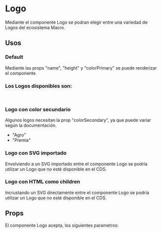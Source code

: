 
<Meta of={LogoStories} />

# Logo

Mediante el componente Logo se podran elegir entre una variedad de Logos del ecosistema Macro. 
<br />

<Primary />

## Usos

### Default
Mediante las props "name", "height" y "colorPrimary" se puede renderizar el componente. 

<Story of={LogoStories.DocLogoDefault} />
<Source of={LogoStories.DocLogoDefault} />

### Los Logos disponibles son:
<br />
<IconGallery>
  <IconItem name="MacroHorizontal">
    <Logo name="MacroHorizontal" colorPrimary={color.navy.main} height={56} />
  </IconItem>
  <IconItem name="MacroTagLine">
    <Logo name="MacroTagLine" colorPrimary={color.navy.main} height={56} />
  </IconItem>
  <IconItem name="MacroVertical">
    <Logo name="MacroVertical" colorPrimary={color.navy.main} height={56} />
  </IconItem>
  <IconItem name="Iso">
    <Logo name="Iso" colorPrimary={color.navy.main} height={56} />
  </IconItem>
  <IconItem name="Wink">
    <Logo name="Wink" colorPrimary={color.navy.main} height={56} />
  </IconItem>
  <IconItem name="ClickDePago">
    <Logo name="ClickDePago" colorPrimary={color.navy.main} height={56} />
  </IconItem>
  <IconItem name="Securities">
    <Logo name="Securities" colorPrimary={color.neutral[900]} height={56} />
  </IconItem>
  <IconItem name="Fondos">
    <Logo name="Fondos" colorPrimary={color.navy.main} height={56} />
  </IconItem>
  <IconItem name="Fiducia">
    <Logo name="Fiducia" colorPrimary={color.navy.main} height={56} />
  </IconItem>
  <IconItem name="Premia">
    <Logo name="Premia" colorPrimary={color.gold.main} colorSecondary={color.black.main} height={56} />
  </IconItem>
  <IconItem name="BankLimitedVertical">
    <Logo name="BankLimitedVertical" colorPrimary={color.navy.main} height={56} />
  </IconItem>
  <IconItem name="BankLimited">
    <Logo name="BankLimited" colorPrimary={color.navy.main} height={56} />
  </IconItem>
  <IconItem name="Selecta">
    <Logo name="Selecta" colorPrimary={color.black.main} height={56} />
  </IconItem>
  <IconItem name="SelectaPrivado">
    <Logo name="SelectaPrivado" colorPrimary={color.black.main} height={56} />
  </IconItem>
  <IconItem name="Agro">
    <Logo name="Agro" colorPrimary={color.navy.main} colorSecondary={color.green.main} height={56} />
  </IconItem>
</IconGallery>

### Logo con color secundario
Algunos logos necesitan la prop "colorSecondary", ya que puede variar según la documentación.
- "Agro"
- "Premia"

<Story of={LogoStories.DocLogoColorSecondary} />
<Source of={LogoStories.DocLogoColorSecondary} />


### Logo con SVG importado
Envolviendo a un SVG importado entre el componente Logo se podría utilizar un Logo que no esté disponible en el CDS.

<Story of={LogoStories.DocLogoWithImportedSvg} />
<Source of={LogoStories.DocLogoWithImportedSvg} />

### Logo con HTML como children
Incrustando un SVG directamente entre el componente Logo se podría utilizar un Logo que no esté disponible en el CDS.

<Story of={LogoStories.DocLogoWithChildren} />
<Source of={LogoStories.DocLogoWithChildren} />

## Props
El componente Logo acepta, los siguientes parametros:

<ArgTypes />